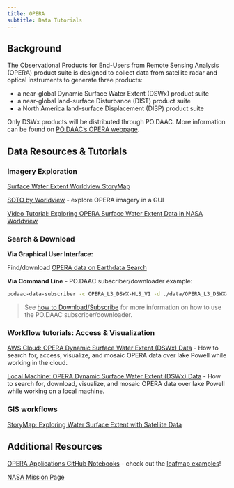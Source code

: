 ```yaml
---
title: OPERA
subtitle: Data Tutorials 
---
```


## Background

The Observational Products for End-Users from Remote Sensing Analysis (OPERA) product suite is designed to collect data from satellite radar and optical instruments to generate three products:

- a near-global Dynamic Surface Water Extent (DSWx) product suite
- a near-global land-surface Disturbance (DIST) product suite
- a North America land-surface Displacement (DISP) product suite

Only DSWx products will be distributed through PO.DAAC. More information can be found on [PO.DAAC's OPERA webpage](https://podaac.jpl.nasa.gov/OPERA).

## Data Resources & Tutorials

### Imagery Exploration

[Surface Water Extent Worldview StoryMap](https://worldview.earthdata.nasa.gov/?l=Coastlines_15m,Reference_Features_15m,Reference_Labels_15m,OPERA_L3_Dynamic_Surface_Water_Extent-HLS_Provisional(disabled=5),Land_Water_Map&lg=true&tr=surface_water_extent&t=2023-09-16-T00%3A00%3A00Z)

[SOTO by Worldview](https://soto.podaac.earthdatacloud.nasa.gov/) - explore OPERA imagery in a GUI

[Video Tutorial: Exploring OPERA Surface Water Extent Data in NASA Worldview](https://www.youtube.com/watch?v=0JeF_okiKmU)

### Search & Download

**Via Graphical User Interface:**

Find/download [OPERA data on Earthdata Search](https://search.earthdata.nasa.gov/search?q=opera_L3)

**Via Command Line** - PO.DAAC subscriber/downloader example: 

``` bash
podaac-data-subscriber -c OPERA_L3_DSWX-HLS_V1 -d ./data/OPERA_L3_DSWX-HLS_V1 --start-date 2023-04-04T00:00:00Z -e .tif
```

> See [how to Download/Subscribe](DataSubscriberDownloader.qmd) for more information on how to use the PO.DAAC subscriber/downloader.

### Workflow tutorials: Access & Visualization

[AWS Cloud: OPERA Dynamic Surface Water Extent (DSWx) Data](../notebooks/datasets/OPERA_GIS_Cloud.ipynb) - How to search for, access, visualize, and mosaic OPERA data over lake Powell while working in the cloud.

[Local Machine: OPERA Dynamic Surface Water Extent (DSWx) Data](../notebooks/datasets/OPERA_GIS_Notebook.ipynb) - How to search for, download, visualize, and mosaic OPERA data over lake Powell while working on a local machine.

### GIS workflows

[StoryMap: Exploring Water Surface Extent with Satellite Data](https://storymaps.arcgis.com/collections/413c17cba4b44be18e445c1caaf03fff?item=1)

## Additional Resources

[OPERA Applications GitHub Notebooks](https://github.com/OPERA-Cal-Val/OPERA_Applications/tree/main) - check out the [leafmap examples](https://github.com/OPERA-Cal-Val/OPERA_Applications/tree/main/leafmap)!

[NASA Mission Page](https://www.jpl.nasa.gov/go/opera)
